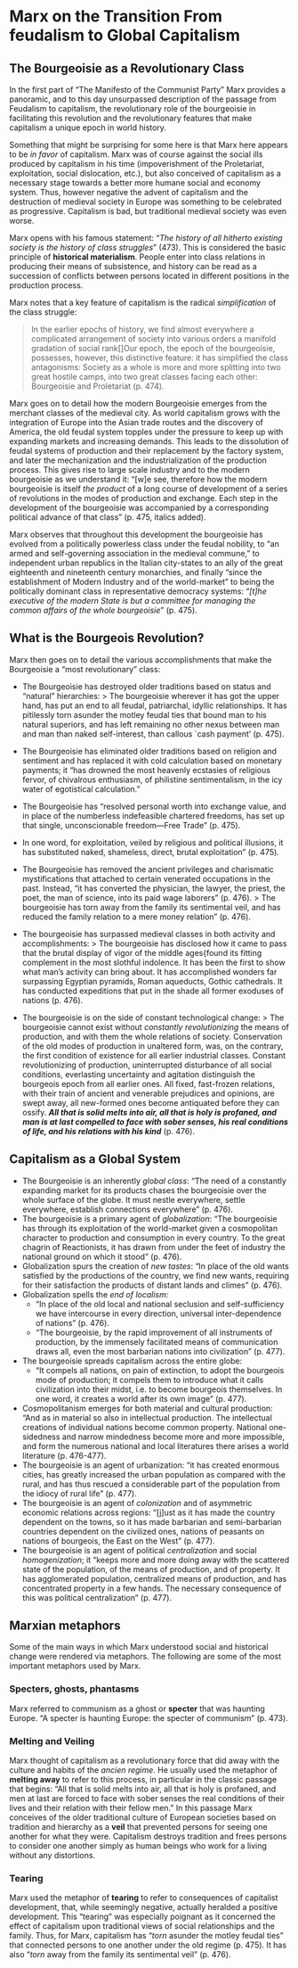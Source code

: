 # Marx on the Transition From feudalism to Global Capitalism {#marx-manifesto}

## The Bourgeoisie as a Revolutionary Class

In the first part of "The Manifesto of the Communist Party" Marx provides a panoramic, and to this day unsurpassed description of the passage from Feudalism to capitalism, the revolutionary role of the bourgeoisie in facilitating this revolution and the revolutionary features that make capitalism a unique epoch in world history.  

Something that might be surprising for some here is that Marx here appears to be *in favor* of capitalism.  Marx was of course against the social ills produced by capitalism in his time (impoverishment of the Proletariat, exploitation, social dislocation, etc.), but also conceived of capitalism as a necessary stage towards a better more humane social and economy system.  Thus, however negative the advent of capitalism and the destruction of medieval society in Europe was something to be celebrated as progressive.  Capitalism is bad, but traditional medieval society was even worse.

Marx opens with his famous statement: "*The history of all hitherto existing society is the history of class struggles*" (473). This is considered the basic principle of **historical materialism**. People enter into class relations in producing their means of subsistence, and history can be read as a succession of conflicts between persons located in different positions in the production process. 

Marx notes that a key feature of capitalism is the radical *simplification* of the class struggle:
	
> In the earlier epochs of history, we find almost everywhere a complicated arrangement of society into various orders a manifold gradation of social rank[\ldots]Our epoch, the epoch of the bourgeoisie, possesses, however, this distinctive feature:  it has simplified the class antagonisms: Society as a whole is more and more splitting into two great hostile camps, into two great classes facing each other: Bourgeoisie and Proletariat (p. 474).

Marx goes on to detail how the modern Bourgeoisie emerges from the merchant classes of the medieval city.  As world capitalism grows with the integration of Europe into the Asian trade routes and the discovery of America, the old feudal system topples under the pressure to keep up with expanding markets and increasing demands. This leads to the dissolution of feudal systems of production and their replacement by the factory system, and later the mechanization and the industrialization of the production process. This gives rise to large scale industry and to the modern bourgeoisie as we understand it: "[w]e see, therefore how the modern bourgeoisie is itself *the product* of a long course of development of a series of revolutions in the modes of production and exchange. Each step in the development of the bourgeoisie was accompanied by a corresponding political advance of that class" (p. 475, italics added).

Marx observes that throughout this development the bourgeoisie has evolved from a politically powerless class under the feudal nobility, to "an armed and self-governing association in the medieval commune," to independent urban republics in the Italian city-states to an ally of the great eighteenth and nineteenth century monarchies, and finally "since the establishment of Modern Industry and of the world-market" to being the politically dominant class in representative democracy systems: "*[t]he executive of the modern State is but a committee for managing the common affairs of the whole bourgeoisie*" (p. 475).
 
## What is the Bourgeois Revolution?

Marx then goes on to detail the various accomplishments that make the Bourgeoisie a "most revolutionary" class:

- The Bourgeoisie has destroyed older traditions based on status and "natural" hierarchies:
  > The bourgeoisie wherever it has got the upper hand, has put an end to all feudal, patriarchal, idyllic relationships.  It has pitilessly torn asunder the motley feudal ties that bound man to his natural superiors, and has left remaining no other nexus between man and man than naked self-interest, than callous `cash payment' (p. 475).

- The Bourgeoisie has eliminated older traditions based on religion and sentiment and has replaced it with cold calculation based on monetary payments; it "has drowned the most heavenly ecstasies of religious fervor, of chivalrous enthusiasm, of philistine sentimentalism, in the icy water of egotistical calculation."  
- The Bourgeoisie has "resolved personal worth into exchange value, and in place of the numberless indefeasible chartered freedoms, has set up that single, unconscionable freedom---Free Trade" (p. 475).
- In one word, for exploitation, veiled by religious and political illusions, it has substituted naked, shameless, direct, brutal exploitation" (p. 475).
- The Bourgeoisie has removed the ancient privileges and charismatic mystifications that attached to certain venerated occupations in the past. Instead, "it has converted the physician, the lawyer, the priest, the poet, the man of science, into its paid wage laborers" (p. 476).
  > The bourgeoisie has torn away from the family its sentimental veil, and has reduced the family relation to a mere money relation" (p. 476).

- The bourgeoisie has surpassed medieval classes in both activity and accomplishments:
  > The bourgeoisie has disclosed how it came to pass that the brutal display of vigor of the middle ages{\ldots*found its fitting complement in the most slothful indolence.  It has been the first to show what man's activity can bring about.  It has accomplished wonders far surpassing Egyptian pyramids, Roman aqueducts, Gothic cathedrals.  It has conducted expeditions that put in the shade all former exoduses of nations (p. 476).
	 
- The bourgeoisie is on the side of constant technological change:
  > The bourgeoisie cannot exist without *constantly revolutionizing* the means of production, and with them the whole relations of society. Conservation of the old modes of production in unaltered form, was, on the contrary, the first condition of existence for all earlier industrial classes.  Constant revolutionizing of production, uninterrupted disturbance of all social conditions, everlasting uncertainty and agitation distinguish the bourgeois epoch from all earlier ones. All fixed, fast-frozen relations, with their train of ancient and venerable prejudices and opinions, are swept away, all new-formed ones become antiquated before they can ossify. ***All that is solid melts into air, all that is holy is profaned, and man is at last compelled to face with sober senses, his real conditions of life, and his relations with his kind*** (p. 476).


## Capitalism as a Global System

- The Bourgeoisie is an inherently *global class*: "The need of a constantly expanding market for its products chases the bourgeoisie over the whole surface of the globe.  It must nestle everywhere, settle everywhere, establish connections everywhere" (p. 476).
- The bourgeoisie is a primary agent of *globalization*: "The bourgeoisie has through its exploitation of the world-market given a cosmopolitan character to production and consumption in every country. To the great chagrin of Reactionists, it has drawn from under the feet of industry the national ground on which it stood" (p. 476).
- Globalization spurs the creation of *new tastes*: "In place of the old wants satisfied by the productions of the country, we find new wants, requiring for their satisfaction the products of distant lands and climes"  (p. 476).
- Globalization spells the *end of localism:* 
  - "In place of the old local and national seclusion and self-sufficiency we have intercourse in every direction, universal inter-dependence of nations"  (p. 476).
  - "The bourgeoisie, by the rapid improvement of all instruments of production, by the immensely facilitated means of communication draws all, even the most barbarian nations into civilization"  (p. 477).
- The bourgeoisie spreads capitalism across the entire globe: 
  - "It compels all nations, on pain of extinction, to adopt the bourgeois mode of production; it compels them to introduce what it calls civilization into their midst, i.e. to become bourgeois themselves.  In one word, it creates a world after its own image" (p. 477).
- Cosmopolitanism emerges for both material and cultural production: "And as in material so also in intellectual production. The intellectual creations of individual nations become common property.  National one-sidedness and narrow mindedness become more and more impossible, and form the numerous national and local literatures there arises a world literature (p. 476-477).
- The bourgeoisie is an agent of urbanization: "it has created enormous cities, has greatly increased the urban population as compared with the rural, and has thus rescued a considerable part of the population from the idiocy of rural life"   (p. 477).
- The bourgeoisie is an agent of *colonization* and of asymmetric economic relations across regions: "[j]ust as it has made the country dependent on the towns, so it has made barbarian and semi-barbarian countries dependent on the civilized ones, nations of peasants on nations of bourgeois, the East on the West"   (p. 477).
- The bourgeoisie is an agent of political *centralization* and social *homogenization*; it "keeps more and more doing away with the scattered state of the population, of the means of production, and of property.  It has agglomerated population, centralized means of production, and has concentrated property in a few hands. The necessary consequence of this was political centralization" (p. 477).

## Marxian metaphors
Some of the main ways in which Marx understood social and historical change were rendered via metaphors.  The following are some of the most important metaphors used by Marx.

### Specters, ghosts, phantasms

Marx referred to communism as a ghost or **specter** that was haunting Europe.  "A specter is haunting Europe: the specter of communism"  (p. 473).

### Melting and Veiling

Marx thought of capitalism as a revolutionary force that did away with the culture and habits of the *ancien regime*.  He usually used the metaphor of **melting away** to refer to this process, in particular in the classic passage that begins: "All that is solid melts into air, all that is holy is profaned, and men at last are forced to face with sober senses the real conditions of their lives and their relation with their fellow men."  In this passage Marx conceives of the older traditional culture of European societies based on tradition and hierarchy as a **veil** that prevented persons for seeing one another for what they were. Capitalism destroys tradition and frees persons to consider one another simply as human beings who work for a living without any distortions.

### Tearing

Marx used the metaphor of **tearing** to refer to consequences of capitalist development, that, while seemingly negative, actually heralded a positive development. This "tearing" was especially poignant as it concerned the effect of capitalism upon traditional views of social relationships and the family.  Thus, for Marx, capitalism has "*torn* asunder the motley feudal ties" that connected persons to one another under the old regime (p. 475). It has also "*torn* away from the family its sentimental veil" (p. 476).